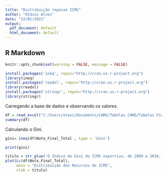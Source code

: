 ---
title: "Distribuição repasse ICMS"
author: "Otávio Alves"
date: "22/01/2021"
output:
  pdf_document: default
  html_document: default
---

## R Markdown

```{r setup, include=FALSE} 
knitr::opts_chunk$set(warning = FALSE, message = FALSE) 
```

```{r echo = T, results = 'hide'}
install.packages('ineq', repos="http://cran.us.r-project.org")
library(ineq)
install.packages('readxl', repos="http://cran.us.r-project.org")
library(readxl)
install.packages('stringr', repos="http://cran.us.r-project.org")
library(stringr)

```

Carregando a base de dados e observando os valores.


```{r}
df = read_excel("C:/Users/otavi/Documents/CAMG/Tabelas CAMG/Tabelas Finais CAMG/Nota_Todos_Anos.xlsx")
summary(df)

```


Calculando o Gini.

```{r}

gini= ineq(df$Nota_Final_Total , type = 'Gini')

print(gini)


```


```{r}
titulo = str_glue('O Índice de Gini do ICMS esportivo, de 2009 a 2018, é: {gini}')
plot(Lc(df$Nota_Final_Total), 
     main = "Distribuição dos Recursos do ICMS",
     xlab = titulo)

```


